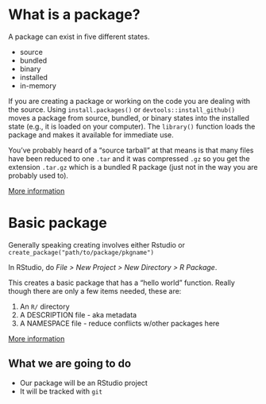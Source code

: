 # What is a package?

A package can exist in five different states. 

 - source
 - bundled
 - binary
 - installed
 - in-memory
 
If you are creating a package or working on the code you are dealing with the source. Using `install.packages()` or `devtools::install_github()` moves a package from source, bundled, or binary states into the installed state (e.g., it is loaded on your computer). The `library()` function loads the package and makes it available for immediate use. 

You've probably heard of a "source tarball" at that means is that many files have been reduced to one `.tar` and it was compressed `.gz` so you get the extension `.tar.gz` which is a bundled R package (just not in the way you are probably used to). 

[More information](https://r-pkgs.org/package-structure-state.html)

# Basic package

Generally speaking creating involves either Rstudio or `create_package("path/to/package/pkgname")`

In RStudio, do *File > New Project > New Directory > R Package*. 

This creates a basic package that has a "hello world" function. 
Really though there are only a few items needed, these are:

1. An `R/` directory
2. A DESCRIPTION file - aka metadata
3. A NAMESPACE file - reduce conflicts w/other packages here

[More information](https://r-pkgs.org/workflows101.html#creating)

## What we are going to do

 - Our package will be an RStudio project
 - It will be tracked with `git`

